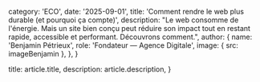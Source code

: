 
  category: 'ECO',
  date: '2025-09-01',
  title: 'Comment rendre le web plus durable (et pourquoi ça compte)',
  description:
    "Le web consomme de l'énergie. Mais un site bien conçu peut réduire son impact tout en restant rapide, accessible et performant. Découvrons comment.",
  author: {
   name: 'Benjamin Pétrieux',
    role: 'Fondateur — Agence Digitale',
    image: { src: imageBenjamin },
  },
}

  title: article.title,
  description: article.description,
}

<Head>
  <script
    type="application/ld+json"
    dangerouslySetInnerHTML={{
      __html: JSON.stringify({
        "@context": "https://schema.org",
        "@type": "BlogPosting",
        "headline": article.title,
        "description": article.description,
        "datePublished": article.date,
        "author": {
          "@type": "Person",
          "name": article.author.name
        },
        "publisher": {
          "@type": "Organization",
          "name": "Agence Digitale",
          "logo": {
            "@type": "ImageObject",
            "url": "https://agencedigitale.ca/logo.png"
          }
        }
      }),
    }}
  />
</Head>

---

Chaque clic, chaque vidéo, chaque image chargée en ligne a un coût énergétique.  
Si Internet était un pays, il serait parmi les plus gros consommateurs d’électricité au monde.  
La bonne nouvelle ? Il existe mille façons de réduire cette empreinte, sans sacrifier la performance.

![](./punch-clock.jpg)


## Pourquoi ça compte

Un site plus sobre n’est pas seulement une affaire d’écologie.  
C’est aussi :

- **Une meilleure expérience pour vos visiteurs** : pages rapides = moins d’abandons.  
- **Un meilleur référencement** : Google valorise les sites rapides et accessibles.  
- **Une réduction des coûts serveurs** : moins de ressources, moins de bande passante.  
- **Une image positive** : vos clients voient que vous vous engagez concrètement.  

Bref, c’est à la fois bon pour la planète, vos utilisateurs et votre entreprise.

---

## Comment rendre un site plus durable

### 1. Alléger les pages
Moins d’images lourdes, du code optimisé, et des formats modernes (WebP, AVIF).  
Résultat : un site qui charge vite, même sur mobile.

### 2. Optimiser l’hébergement
Choisir un hébergeur alimenté par des énergies renouvelables et un CDN qui rapproche vos contenus des utilisateurs.

### 3. Prolonger la durée de vie
Un site bien conçu reste pertinent plus longtemps. En évitant les refontes lourdes tous les deux ans, on économise énergie, temps et argent.

### 4. Penser accessibilité
Un site accessible profite à tout le monde : aux personnes en situation de handicap, aux moteurs de recherche, et à la planète (moins de clics perdus).

---

## Sites pour qui c’est essentiel

- **E-commerce** : des milliers de pages vues par jour ⇒ chaque optimisation compte.  
- **Sites média / blogs à fort trafic** : réduire la taille des pages = des gigas économisés.  
- **Institutions publiques et grandes entreprises** : exemplarité écologique + accessibilité.  

## Sites où l’impact est moindre

- **Sites vitrines à faible trafic** : l’impact direct est limité… mais un site optimisé reste un gage de sérieux et une meilleure expérience utilisateur.  

En résumé : peu importe la taille du site, viser la sobriété numérique est toujours gagnant.

---

## FAQ — Web durable

<FAQ
  faqs={[
    {
      question: "Est-ce qu'un site rapide est forcément plus durable ?",
      answer: "Pas toujours, mais dans la majorité des cas oui. La rapidité est liée à un code plus léger et donc à une consommation moindre de ressources."
    },
    {
      question: "Un hébergeur vert, ça change vraiment quelque chose ?",
      answer: "Oui, car l’électricité utilisée par les serveurs est un des plus gros postes d’émission du numérique. Privilégier un hébergeur alimenté par des énergies renouvelables réduit cet impact."
    },
    {
      question: "Est-ce que ça coûte plus cher de concevoir un site éco-responsable ?",
      answer: "Pas nécessairement. Souvent, les optimisations techniques réduisent aussi les coûts d’hébergement et de maintenance."
    }
  ]}
/>

---

<ContactSection
  title="Prêt à rendre votre présence en ligne plus durable ?"
  ctaLabel="Créer un site éco-responsable"
/>
